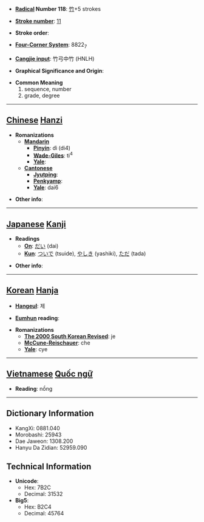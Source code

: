 * '''[[Wiktionary:Chinese radical index| Radical]] Number 118''': [[Wiktionary:Chinese radical index 竹|竹]]+5 strokes

* '''[[Wiktionary:Chinese total strokes index|Stroke number]]''': [[Wiktionary:Chinese total strokes index 11|11]]

* '''Stroke order''': 

* '''[[Wiktionary:Chinese four corner index|Four-Corner System]]''': 8822<sub>7</sub>

* '''[[Wiktionary:Chinese Cangjie index|Cangjie input]]''': 竹弓中竹 (HNLH)

* '''Graphical Significance and Origin''': 

* '''Common Meaning'''
*#sequence, number
*# grade, degree


----

== [[Chinese]] [[Hanzi]] ==

* '''Romanizations'''
** '''[[Mandarin]]'''
*** '''[[Pinyin]]''': dì (di4)
*** '''[[Wade-Giles]]''': ti<sup>4</sup>
*** '''[[Yale]]''': 
** '''[[Cantonese]]'''
*** '''[[Jyutping]]''':
*** '''[[Penkyamp]]''': 
*** '''[[Yale]]''': dai6

* '''Other info''': 

----

== [[Japanese]] [[Kanji]] ==

* '''Readings'''
** '''[[On]]''': [[だい]] (dai)
** '''[[Kun]]''': [[ついで]] (tsuide), [[やしき]] (yashiki), [[ただ]] (tada)

* '''Other info''':  

----

== [[Korean]] [[Hanja]] ==

* '''[[Hangeul]]''': 제

* '''[[Eumhun]] reading''': 

* '''Romanizations'''
** '''[[The 2000 South Korean Revised Romanization|The 2000 South Korean Revised]]''': je
** '''[[McCune-Reischauer]]''': che
** '''[[Yale]]''': cye


----

== [[Vietnamese]] [[Quốc ngữ]] ==

* '''Reading''': nồng

----

== Dictionary Information ==

* KangXi: 0881.040
* Morobashi: 25943
* Dae Jaweon: 1308.200
* Hanyu Da Zidian: 52959.090

== Technical Information ==

* '''Unicode''':
** Hex: 7B2C
** Decimal: 31532
* '''Big5''':
** Hex: B2C4
** Decimal: 45764
